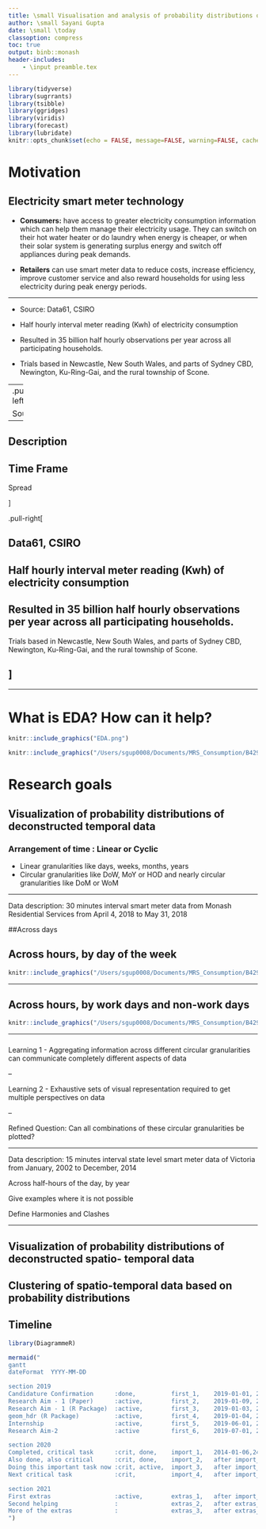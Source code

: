 ```yaml
---
title: \small Visualisation and analysis of probability distributions of variables defined on spatio-temporal granularities
author: \small Sayani Gupta
date: \small \today
classoption: compress
toc: true
output: binb::monash
header-includes:
    - \input preamble.tex
---
```


```r
library(tidyverse)
library(sugrrants)
library(tsibble)
library(ggridges)
library(viridis)
library(forecast)
library(lubridate)
knitr::opts_chunk$set(echo = FALSE, message=FALSE, warning=FALSE, cache=TRUE, dev.args=list(bg=grey(0.9), pointsize=8))
```

#  Motivation

## Electricity smart meter technology

- **Consumers:** have access to greater electricity consumption information which can help them manage their electricity usage. They can switch on their hot water heater or do laundry when energy is cheaper, or when their solar system is generating surplus energy and switch off appliances during peak demands.

- **Retailers** can use smart meter data to reduce costs, increase efficiency, improve customer service and also reward households for using less electricity during peak energy periods.


---


- Source: Data61, CSIRO

- Half hourly interval meter reading (Kwh) of electricity consumption

- Resulted in 35 billion half hourly observations per year across all participating households.

- Trials based in Newcastle, New South Wales, and parts of Sydney CBD, Newington, Ku-Ring-Gai, and the rural township of Scone.

---
.pull-left[

Source
--

Description
--

Time Frame
--

Spread

]

.pull-right[

Data61, CSIRO
--


Half hourly interval meter reading (Kwh) of electricity consumption
--

Resulted in 35 billion half hourly observations per year across all participating households.
--

Trials based in Newcastle, New South Wales, and parts of Sydney CBD, Newington, Ku-Ring-Gai, and the rural township of Scone.

]
---

---

<!-- Challenge for visualisation is handling the volume of data supplied by smart meters and derive insights for efficient usage. -->

# What is EDA? How can it help?

```r
knitr::include_graphics("EDA.png")
```


```r
knitr::include_graphics("/Users/sgup0008/Documents/MRS_Consumption/B429_files/figure-html/b105_days-1.png")
```


# Research goals

## Visualization of probability distributions of deconstructed temporal data


### Arrangement of time : Linear or Cyclic

 - Linear granularities like days, weeks, months, years
 - Circular granularities like DoW, MoY or HOD and nearly circular granularities like DoM or WoM   
 
---

Data description:  30 minutes interval smart meter data from Monash Residential Services from April 4, 2018 to May 31, 2018

##Across days

<!-- # ```{r, out.width="0.3\\linewidth",out.width="100%",include=TRUE, fig.align="center", echo=FALSE} -->
<!-- #  -->
<!-- # # Data_Halls_Residence <-readr::read_rds("DHResidence.rds") -->
<!-- # #  -->
<!-- # #  -->
<!-- # # selected_units <- Data_Halls_Residence %>% filter(Source %in% c("B1 05","B2 15","B3 37", "B4 29", "BG 50")) -->
<!-- # #  -->
<!-- # # selected_units$`Timestamp UTC` <-lubridate::ymd_hms(selected_units$`Timestamp UTC`) -->
<!-- # #  -->
<!-- # # selected_units_tsibble <- as_tsibble(selected_units,key=id(Source),index=`Timestamp UTC`,tz="UTC") -->
<!-- # #  -->
<!-- # #  -->
<!-- # # vic_holidays <- holiday_aus(2018, state = "VIC") -->
<!-- #  -->
<!-- # # SU_uniform_mutate <-selected_units_tsibble  %>% mutate(date = date(`Timestamp UTC`),wday = wday(date, label = TRUE, abbr = TRUE, -->
<!-- # #                       week_start = 1), -->
<!-- # #                       month = month(date, label = TRUE, abbr = TRUE), -->
<!-- # #                       year = year(date), -->
<!-- # #                       hour = hour(date),work = ifelse(wday %in% c("Mon", "Tue", "Wed", "Thu", "Fri"), 1, 0)) %>% -->
<!-- # #                         mutate(work = ifelse(date %in% vic_holidays$date, 0, work)) -->
<!-- #  -->
<!-- #  -->
<!-- #  -->
<!-- # # SU_uniform_mutate %>% filter(Source=="B4 29") %>% -->
<!-- # #   group_by(date) %>% -->
<!-- # #   summarise(dkwh = sum(Value, na.rm=TRUE)) %>%  -->
<!-- # #   ggplot(aes(x=wday, y=dkwh)) + geom_boxplot() + -->
<!-- # #   ylab("Total daily kwh") + -->
<!-- # #   xlab("") -->
<!-- #  -->
<!-- #  -->
<!-- # # knitr::include_graphics("/Users/sgup0008/Documents/MRS_Consumption/B429_files/figure-html/b105_days-1.png") -->
<!-- # ``` -->


## Across hours, by day of the week

```r
knitr::include_graphics("/Users/sgup0008/Documents/MRS_Consumption/B429_files/figure-html/b105_days_hours-1.png")
```

---

## Across hours, by work days and non-work days

```r
knitr::include_graphics("/Users/sgup0008/Documents/MRS_Consumption/B429_files/figure-html/b105_Hours-2.png")
```

---

### 

Learning 1 - Aggregating information across different circular granularities can communicate completely different aspects of data

-- 

Learning 2 - Exhaustive sets of visual representation required to get multiple perspectives on data

-- 

Refined Question: Can all combinations of these circular granularities be plotted?

--- 

Data description: 15 minutes interval state level smart meter data of Victoria from January, 2002 to December, 2014

Across half-hours of the day, by year

Give examples where it is not possible

Define Harmonies and Clashes

---

## Visualization of probability distributions of deconstructed spatio- temporal data

## Clustering of spatio-temporal data based on probability distributions


## Timeline
```r
library(DiagrammeR)

mermaid("
gantt
dateFormat  YYYY-MM-DD

section 2019
Candidature Confirmation      :done,          first_1,    2019-01-01, 2014-02-28
Research Aim - 1 (Paper)      :active,        first_2,    2019-01-09, 2019-04-30
Research Aim - 1 (R Package)  :active,        first_3,    2019-01-03, 2019-05-31
geom_hdr (R Package)          :active,        first_4,    2019-01-04, 2019-06-30
Internship                    :active,        first_5,    2019-06-01, 2019-07-31
Research Aim-2                :active         first_6,    2019-07-01, 2019-12-31

section 2020
Completed, critical task      :crit, done,    import_1,   2014-01-06,24h
Also done, also critical      :crit, done,    import_2,   after import_1, 2d
Doing this important task now :crit, active,  import_3,   after import_2, 3d
Next critical task            :crit,          import_4,   after import_3, 5d

section 2021
First extras                  :active,        extras_1,   after import_4,  3d
Second helping                :               extras_2,   after extras_1, 20h
More of the extras            :               extras_3,   after extras_1, 48h
")
```

<!-- ```{r b105_days,echo=FALSE} -->

<!-- Data_Halls_Residence <-read_rds("/Users/sgup0008/Documents/MRS_Consumption/DHResidence.rds") -->


<!-- selected_units <- Data_Halls_Residence %>% filter(Source %in% c("B1 05","B2 15","B3 37", "B4 29", "BG 50")) -->

<!-- selected_units$`Timestamp UTC` <- lubridate::ymd_hms(selected_units$`Timestamp UTC`) -->

<!-- selected_units_tsibble <- as_tsibble(selected_units,key=id(Source),index=`Timestamp UTC`,tz="UTC") -->


<!-- SU_Date <-selected_units %>% mutate(Date = as.POSIXct(`Timestamp UTC`,  format = "%Y-%m-%d %H:%M")) -->

<!-- date.range = range(selected_units$`Timestamp UTC`) -->

<!-- Reference_time =  seq( -->
<!--   from=as.POSIXct(date.range[1], tz='UTC',"%Y-%m-%d %H:%M"), -->
<!--   to=as.POSIXct(date.range[2], tz='UTC',"%Y-%m-%d %H:%M"), -->
<!--   by='15 min' -->
<!-- ) -->


<!-- SU_Date.uniform <- expand.grid(time=Reference_time, -->
<!--                           source=unique(SU_Date$Source)) %>% -->
<!--   left_join(SU_Date, by=c('time'='Date'), 'source') -->




<!-- vic_holidays <- holiday_aus(2018, state = "VIC") -->
<!-- SU_uniform_mutate <- SU_Date.uniform %>% mutate(date = date(time),wday = wday(time, label = TRUE, abbr = TRUE, -->
<!--                       week_start = 1), -->
<!--                       month = month(time, label = TRUE, abbr = TRUE), -->
<!--                       year = year(time), -->
<!--                       hour = hour(time),work = ifelse(wday %in% c("Mon", "Tue", "Wed", "Thu", "Fri"), 1, 0)) %>% -->
<!--                         mutate(work = ifelse(date %in% vic_holidays$date, 0, work)) -->



<!--  s1 <- SU_uniform_mutate %>% filter(Source=="B4 29") %>% mutate(work = ifelse(wday %in% c("Mon", "Tue", "Wed", "Thu", "Fri"), 1, 0)) %>% -->
<!--   mutate(work = ifelse(date %in% vic_holidays$date, 0, work)) -->

<!--  s2 <- ts(s1$Value,frequency = 48) -->

<!--  autoplot(s2) + ylab("Total kwh") -->
<!-- ``` -->
